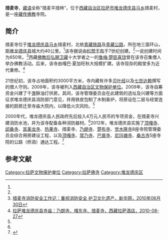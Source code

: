 {{Infobox Tibetan Buddhist monastery
|name = 措麦寺
|image =
|image size = 250px
|alt = 
|caption = 
|t=
|w=
|to = 
|ipa={{IPA|}}
|z=
|thdl=
|e=
|tc=措麥寺
|s=措麦寺
|p=
|m=
|k=
|pushpin_map = 
|latd =  | latm =  | lats =  | latNS = 
|longd=  | longm= | longs =| longEW = 
|iso_region = 
|map_caption = 
|mapsize = 
|location_country = 中国
|location = {{CHN}}[[西藏自治区|西藏自治区]][[拉萨市|拉萨市]][[堆龙德庆县|堆龙德庆县]][[马乡|马乡]]措麦村
|coordinates_display =
|founded_by = 
|date_founded =
|date_renovated =
|sect = 
|mather =
|children =
|dedicated_to = 
|tulku =
|head_lama = 
|head_mgh =
|no._of_monks = 
|architecture = 
|festivals =
|footnotes = 
}}
{{文物保护单位
| 级别 = 省级
| 省区市 = 西藏自治区
| 图片 = 
| 名称 = 措麦寺
| 编号 = 5-27
| 分类 = 古建筑
| 时代 = 公元7世纪
| 所在 = [[拉萨市|拉萨市]][[堆龙德庆县|堆龙德庆县]][[马乡|马乡]]措麦村
| 登录 = 2009年11月19日
}}

'''措麦寺'''，[[藏语|藏语]]全称“措麦平措林”，位于[[西藏自治区|西藏自治区]][[拉萨市|拉萨市]][[堆龙德庆县|堆龙德庆县]][[马乡|马乡]]措麦村，是一座[[藏传佛教|藏传佛教]]寺院。

==简介==
措麦寺位于[[堆龙德庆县|堆龙德庆县]][[马乡|马乡]]措麦村，北依[[青藏铁路|青藏铁路]]及[[青藏公路|青藏公路]]，所在地三面环山，距[[堆龙德庆县|堆龙德庆县]]城大约40公里。<ref name=xhw/>该寺据说由[[松赞干布|松赞干布]]于7世纪创建。<ref name=jiudian/>一说创建时间为650年。<ref name=xhw>[http://tibet.news.cn/gdbb/2010-06/30/content_20204523.htm 措麦寺消防安全工作记：重视消防安全 护卫文化遗产，新华网，2010年06月30日]{{dead link|date=2018年3月 |bot=InternetArchiveBot |fix-attempted=yes }}</ref>西藏[[佛教|佛教]][[后弘期|后弘期]][[卫藏|卫藏]]十大学者之一的[[鲁梅·楚臣喜饶|鲁梅·楚臣喜饶]]曾在该寺召集僧人举办佛教活动。后来，该寺由嘎巴·夏加旺秋大规模扩建。该寺现存的殿堂多为近代重修。<ref name=jiudian>[http://www.lasajiudian.com/xizangzixun/170.html 拉萨堆龙德庆县寺庙：乃朗寺、嘎东寺、措麦寺，西藏拉萨酒店，2010-08-27]{{Dead link|date=2018年9月 |bot=InternetArchiveBot |fix-attempted=yes }}</ref>

21世纪初，该寺占地面积约3000平方米，寺内藏有许多[[贝叶经|贝叶经]]以及[[七世达赖|七世达赖]]撰写的僧人守则。2009年，该寺被列入[[西藏自治区文物保护单位|西藏自治区文物保护单位]]。2009年，该寺自筹资金兴建了千盏酥油灯供房。其间，该寺管理委员会在此建筑的选址及兴建等方面征求堆龙德庆县消防部门意见，并用铁皮包制了木制香炉，将原设在二层与经堂连接的厨房迁至寺庙大院内，以降低火灾风险。<ref name=xhw/>

2000年代，堆龙德庆县人民政府先后投入4万元人民币的专项资金，在措麦寺兴建消防水池，并为该寺配备各种消防器材。<ref name=xhw/>2012年，堆龙德庆县实施了[[顶嘎寺|顶嘎寺]]、[[邱桑寺|邱桑寺]]、[[其美龙寺|其美龙寺]]、[[热果寺|热果寺]]、措麦寺、[[乃朗寺|乃朗寺]]、[[楚布寺|楚布寺]]、[[觉木隆寺|觉木隆寺]]8座寺院管理委员会综合用房建设工程，以及[[顶嘎寺|顶嘎寺]]、[[常乃寺|常乃寺]]、[[巴普寺|巴普寺]]、[[尼玛塘寺|尼玛塘寺]]、[[桑浦寺|桑古寺]]5座寺院的公路（桥涵）通达工程。<ref>{{Cite web |url=http://roll.sohu.com/20120829/n351813365.shtml |title=堆龙德庆县上半年基本建设项目投资突破12亿，搜狐，2012年08月29日 |access-date=2013年8月15日 |archive-date=2020年7月4日 |archive-url=https://web.archive.org/web/20200704044541/http://roll.sohu.com/20120829/n351813365.shtml |dead-url=no }}</ref>

==参考文献==
{{reflist}}

{{拉萨地标}}
[[Category:拉萨文物保护单位|Category:拉萨文物保护单位]]
[[Category:拉萨佛寺|Category:拉萨佛寺]]
[[Category:堆龙德庆区|Category:堆龙德庆区]]